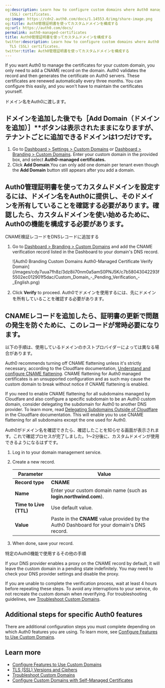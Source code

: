 ```yaml
---
og:description: Learn how to configure custom domains where Auth0 manages the TLS
  (SSL) certificates.
og:image: https://cdn2.auth0.com/docs/1.14553.0/img/share-image.png
og:title: Auth0管理証明書を使ってカスタムドメインを構成する
og:url: https://auth0.com/docs/
permalink: auth0-managed-certificates
title: Auth0管理証明書を使ってカスタムドメインを構成する
twitter:description: Learn how to configure custom domains where Auth0 manages the
  TLS (SSL) certificates.
twitter:title: Auth0管理証明書を使ってカスタムドメインを構成する
---
```


If you want Auth0 to manage the certificates for your <Tooltip tip="Custom Domain: Third-party domain with a specialized, or vanity, name." cta="View Glossary" href="/docs/glossary?term=custom+domain">custom domain</Tooltip>, you only need to add a CNAME record on the domain. Auth0 validates the record and then generates the certificate on Auth0 servers. These certificates are renewed automatically every three months. You can configure this easily, and you won't have to maintain the certificates yourself.

ドメイン名をAuth0に渡します。

## **ドメインを追加した後でも**［Add Domain（ドメインを追加）］**ボタンは表示されたままになりますが、テナントごとに追加できるドメインは1つだけです。

1. Go to [Dashboard > Settings > Custom Domains](https://manage.auth0.com/#/tenant/custom_domains) or [Dashboard > Branding > Custom Domains](https://manage.auth0.com/#/custom_domains). Enter your custom domain in the provided box, and select **Auth0-managed certificates.**
2. Click **Add Domain**.You can only add one domain per tenant even though the **Add Domain** button still appears after you add a domain.

## Auth0管理証明書を使ってカスタムドメインを設定するには、ドメイン名をAuth0に提供し、そのドメインを所有していることを確認する必要があります。確認したら、カスタムドメインを使い始めるために、Auth0の機能を構成する必要があります。

CNAME検証レコードをDNSレコードに追加する

1. Go to [Dashboard > Branding > Custom Domains](https://manage.auth0.com/#/branding/custom_domains) and add the CNAME verification record listed in the Dashboard to your domain's DNS record.

   <Frame>![Auth0 Branding Custom Domains Auth0-Managed Certificate Verify Domain](/images/cdy7uua7fh8z/3dz8ii70nm0a5amS0PNJ5K/c7b58043042293f5502ec012901f5dac/Custom_Domain_-_Pending_Verification_-_English.png)</Frame>
2. Click **Verify** to proceed.
   Auth0でドメインを使用するには、先にドメインを所有していることを確認する必要があります。

## CNAMEレコードを追加したら、証明書の更新で問題の発生を防ぐために、このレコードが常時必要になります。

以下の手順は、使用しているドメインのホストプロバイダーによっては異なる場合があります。

<Callout icon="file-lines" color="#0EA5E9" iconType="regular">

Auth0 recommends turning off CNAME flattening unless it's strictly necessary, according to the Cloudflare documentation, [Understand and configure CNAME flattening](https://support.cloudflare.com/hc/en-us/articles/200169056-Understand-and-configure-CNAME-Flattening). CNAME flattening for Auth0 managed certificates is an unsupported configuration and as such may cause the custom domain to break without notice if CNAME flattening is enabled.

</Callout>

If you need to enable CNAME flattening for all subdomains managed by Cloudfare and also configure a specific subdomain to be an Auth0 custom domain, consider delegating the subdomain for Auth0 to another DNS provider. To learn more, read [Delegating Subdomains Outside of Cloudflare](https://support.cloudflare.com/hc/en-us/articles/360021357131-Delegating-Subdomains-Outside-of-Cloudflare) in the Cloudflare documentation. This will enable you to use CNAME flattening for all subdomains except the one used for Auth0.

Auth0がドメイン名を確認できたら、確認したことを知らせる画面が表示されます。これで確認プロセスが完了しました。1～2分後に、カスタムドメインが使用できるようになるはずです。

1. Log in to your domain management service.
2. Create a new record.

   <table class="table"><thead>
   <tr>
   <th>Parameter</th>
   <th>Value</th>
   </tr>
   </thead>
   <tbody>
   <tr>
   <td><strong>Record type</strong></td>
   <td><strong>CNAME</strong></td>
   </tr>
   <tr>
   <td><strong>Name</strong></td>
   <td>Enter your custom domain name (such as <strong>login.northwind.com</strong>).</td>
   </tr>
   <tr>
   <td><strong>Time to Live (TTL)</strong></td>
   <td>Use default value.</td>
   </tr>
   <tr>
   <td><strong>Value</strong></td>
   <td>Paste in the <strong>CNAME</strong> value provided by the Auth0 Dashboard for your domain's DNS record.</td>
   </tr>
   </tbody>
   </table>
3. When done, save your record.

特定のAuth0機能で使用するその他の手順

<Callout icon="file-lines" color="#0EA5E9" iconType="regular">

If your DNS provider enables a proxy on the CNAME record by default, it will leave the custom domain in a pending state indefinitely. You may need to check your DNS provider settings and disable the proxy.

</Callout>

If you are unable to complete the verification process, wait at least 4 hours before repeating these steps. To avoid any interruptions to your service, do not recreate the custom domain when reverifying. For troubleshooting guidelines, see [Troubleshoot Custom Domains](/docs/troubleshoot/integration-extensibility-issues/troubleshoot-custom-domains ).

## Additional steps for specific Auth0 features

There are additional configuration steps you must complete depending on which Auth0 features you are using. To learn more, see [Configure Features to Use Custom Domains](/docs/customize/custom-domains/configure-features-to-use-custom-domains).

## Learn more

* [Configure Features to Use Custom Domains](/docs/customize/custom-domains/configure-features-to-use-custom-domains)
* [TLS (SSL) Versions and Ciphers](/docs/customize/custom-domains/self-managed-certificates/tls-ssl)
* [Troubleshoot Custom Domains](/docs/troubleshoot/integration-extensibility-issues/troubleshoot-custom-domains)
* [Configure Custom Domains with Self-Managed Certificates](/docs/customize/custom-domains/self-managed-certificates)